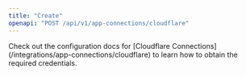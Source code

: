 ```yaml
---
title: "Create"
openapi: "POST /api/v1/app-connections/cloudflare"
---
```


<Note>
  Check out the configuration docs for [Cloudflare
  Connections](/integrations/app-connections/cloudflare) to learn how to obtain
  the required credentials.
</Note>
